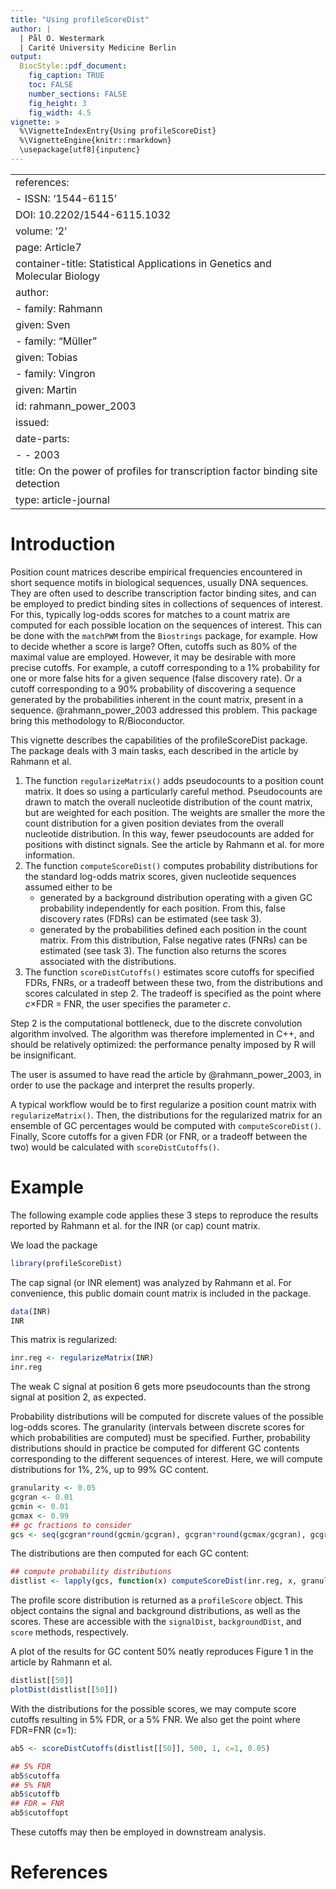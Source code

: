 ```yaml
---
title: "Using profileScoreDist"
author: |
  | Pål O. Westermark
  | Carité University Medicine Berlin
output: 
  BiocStyle::pdf_document:
    fig_caption: TRUE
    toc: FALSE
    number_sections: FALSE
    fig_height: 3
    fig_width: 4.5
vignette: >
  %\VignetteIndexEntry{Using profileScoreDist}
  %\VignetteEngine{knitr::rmarkdown}
  \usepackage[utf8]{inputenc}
---
```

---
references:
- ISSN: '1544-6115'
  DOI: 10.2202/1544-6115.1032
  volume: '2'
  page: Article7
  container-title: Statistical Applications in Genetics and Molecular Biology
  author:
  - family: Rahmann
    given: Sven
  - family: "Müller"
    given: Tobias
  - family: Vingron
    given: Martin
  id: rahmann_power_2003
  issued:
    date-parts:
    - - 2003
  title: On the power of profiles for transcription factor binding site detection
  type: article-journal
---

# Introduction

Position count matrices describe empirical frequencies encountered in short sequence motifs in biological sequences, usually DNA sequences.  They are often used to describe transcription factor binding sites, and can be employed to predict binding sites in collections of sequences of interest.  For this, typically log-odds scores for matches to a count matrix are computed for each possible location on the sequences of interest.  This can be done with the `matchPWM` from the `Biostrings` package, for example.  How to decide whether a score is large?  Often, cutoffs such as 80% of the maximal value are employed.  However, it may be desirable with more precise cutoffs.  For example, a cutoff corresponding to a 1% probability for one or more false hits for a given sequence (false discovery rate).  Or a cutoff corresponding to a 90% probability of discovering a sequence generated by the probabilities inherent in the count matrix, present in a sequence.  @rahmann_power_2003 addressed this problem.  This package bring this methodology to R/Bioconductor.

This vignette describes the capabilities of the profileScoreDist package.  The package deals with 3 main tasks, each described in the article by Rahmann et al.  

1. The function `regularizeMatrix()` adds pseudocounts to a position count matrix.  It does so using a particularly careful method.  Pseudocounts are drawn to match the overall nucleotide distribution of the count matrix, but are weighted for each position.  The weights are smaller the more the count distribution for a given position deviates from the overall nucleotide distribution.  In this way, fewer pseudocounts are added for positions with distinct signals.  See the article by Rahmann et al. for more information.
2. The function `computeScoreDist()` computes probability distributions for the standard log-odds matrix scores, given nucleotide sequences assumed either to be
    + generated by a background distribution operating with a given GC probability independently for each position.  From this, false discovery rates (FDRs) can be estimated (see task 3).
    + generated by the probabilities defined each position in the count matrix.  From this distribution, False negative rates (FNRs) can be estimated (see task 3).
The function also returns the scores associated with the distributions.
3. The function `scoreDistCutoffs()` estimates score cutoffs for specified FDRs, FNRs, or a tradeoff between these two, from the distributions and scores calculated in step 2.  The tradeoff is specified as the point where $c \times$FDR = FNR, the user specifies the parameter $c$.

Step 2 is the computational bottleneck, due to the discrete convolution algorithm involved.  The algorithm was therefore implemented in C++, and should be relatively optimized: the performance penalty imposed by R will be insignificant. 

The user is assumed to have read the article by @rahmann_power_2003, in order to use the package and interpret the results properly.

A typical workflow would be to first regularize a position count matrix with `regularizeMatrix()`.  Then, the distributions for the regularized matrix for an ensemble of GC percentages would be computed with `computeScoreDist()`.  Finally, Score cutoffs for a given FDR (or FNR, or a tradeoff between the two) would be calculated with `scoreDistCutoffs()`.  

# Example

The following example code applies these 3 steps to reproduce the results reported by Rahmann et al. for the INR (or cap) count matrix.

We load the package
```r
library(profileScoreDist)
```

The cap signal (or INR element) was analyzed by Rahmann et al.  For convenience, this public domain count matrix is included in the package.

```r
data(INR)
INR
```

This matrix is regularized:
```r
inr.reg <- regularizeMatrix(INR)
inr.reg
```
The weak C signal at position 6 gets more pseudocounts than the strong signal at position 2, as expected.

Probability distributions will be computed for discrete values of the possible log-odds scores.  The granularity (intervals between discrete scores for which probabilities are computed) must be specified.  Further, probability distributions should in practice be computed for different GC contents corresponding to the different sequences of interest.  Here, we will compute distributions for 1%, 2%, up to 99% GC content.

```r
granularity <- 0.05
gcgran <- 0.01
gcmin <- 0.01
gcmax <- 0.99
## gc fractions to consider
gcs <- seq(gcgran*round(gcmin/gcgran), gcgran*round(gcmax/gcgran), gcgran)
```

The distributions are then computed for each GC content:
```r
## compute probability distributions
distlist <- lapply(gcs, function(x) computeScoreDist(inr.reg, x, granularity))

```

The profile score distribution is returned as a `profileScore` object.  This object contains the signal and background distributions, as well as the scores.  These are accessible with the `signalDist`, `backgroundDist`, and `score` methods, respectively.  

A plot of the results for GC content 50% neatly reproduces Figure 1 in the article by Rahmann et al.  
```r

distlist[[50]]
plotDist(distlist[[50]])

```


With the distributions for the possible scores, we may compute score cutoffs resulting in 5% FDR, or a 5% FNR.  We also get the point where FDR=FNR (c=1):
```r

ab5 <- scoreDistCutoffs(distlist[[50]], 500, 1, c=1, 0.05)

## 5% FDR
ab5$cutoffa
## 5% FNR
ab5$cutoffb
## FDR = FNR
ab5$cutoffopt

```

These cutoffs may then be employed in downstream analysis.


# References

